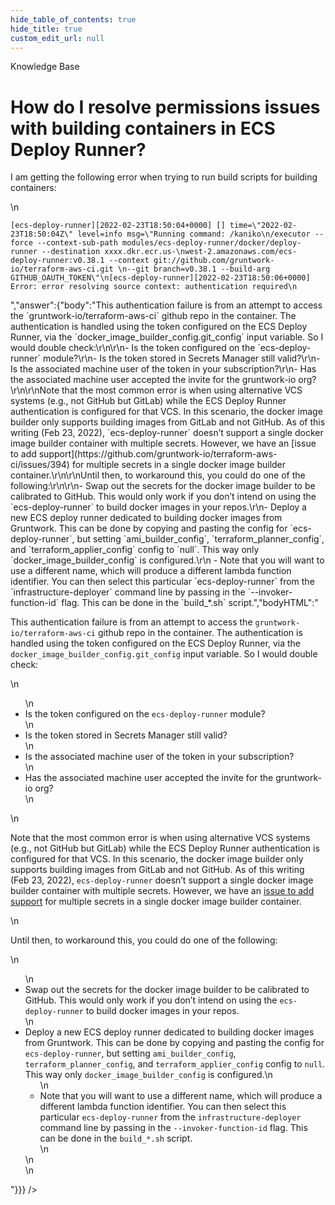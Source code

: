 ```yaml
---
hide_table_of_contents: true
hide_title: true
custom_edit_url: null
---
```



<CenterLayout>
<span className="title">Knowledge Base</span>
<h1>How do I resolve permissions issues with building containers in ECS Deploy Runner?</h1>
<GitHub discussion={{"id":"D_kwDOF8slf84AO3hP","number":223,"author":{"login":"yorinasub17"},"title":"How do I resolve permissions issues with building containers in ECS Deploy Runner?","body":"I am getting the following error when trying to run build scripts for building containers:\r\n\r\n```\r\n[ecs-deploy-runner][2022-02-23T18:50:04+0000] [] time=\"2022-02-23T18:50:04Z\" level=info msg=\"Running command: /kaniko\r\n/executor --force --context-sub-path modules/ecs-deploy-runner/docker/deploy-runner --destination xxxx.dkr.ecr.us-\r\nwest-2.amazonaws.com/ecs-deploy-runner:v0.38.1 --context git://github.com/gruntwork-io/terraform-aws-ci.git \r\n--git branch=v0.38.1 --build-arg GITHUB_OAUTH_TOKEN\"\r\n[ecs-deploy-runner][2022-02-23T18:50:06+0000] Error: error resolving source context: authentication required\r\n```","bodyHTML":"<p dir=\"auto\">I am getting the following error when trying to run build scripts for building containers:</p>\n<div class=\"snippet-clipboard-content notranslate position-relative overflow-auto\" data-snippet-clipboard-copy-content=\"[ecs-deploy-runner][2022-02-23T18:50:04+0000] [] time=&quot;2022-02-23T18:50:04Z&quot; level=info msg=&quot;Running command: /kaniko\n/executor --force --context-sub-path modules/ecs-deploy-runner/docker/deploy-runner --destination xxxx.dkr.ecr.us-\nwest-2.amazonaws.com/ecs-deploy-runner:v0.38.1 --context git://github.com/gruntwork-io/terraform-aws-ci.git \n--git branch=v0.38.1 --build-arg GITHUB_OAUTH_TOKEN&quot;\n[ecs-deploy-runner][2022-02-23T18:50:06+0000] Error: error resolving source context: authentication required\"><pre class=\"notranslate\"><code>[ecs-deploy-runner][2022-02-23T18:50:04+0000] [] time=\"2022-02-23T18:50:04Z\" level=info msg=\"Running command: /kaniko\n/executor --force --context-sub-path modules/ecs-deploy-runner/docker/deploy-runner --destination xxxx.dkr.ecr.us-\nwest-2.amazonaws.com/ecs-deploy-runner:v0.38.1 --context git://github.com/gruntwork-io/terraform-aws-ci.git \n--git branch=v0.38.1 --build-arg GITHUB_OAUTH_TOKEN\"\n[ecs-deploy-runner][2022-02-23T18:50:06+0000] Error: error resolving source context: authentication required\n</code></pre></div>","answer":{"body":"This authentication failure is from an attempt to access the `gruntwork-io/terraform-aws-ci` github repo in the container. The authentication is handled using the token configured on the ECS Deploy Runner, via the `docker_image_builder_config.git_config` input variable. So I would double check:\r\n\r\n- Is the token configured on the `ecs-deploy-runner` module?\r\n- Is the token stored in Secrets Manager still valid?\r\n- Is the associated machine user of the token in your subscription?\r\n- Has the associated machine user accepted the invite for the gruntwork-io org?\r\n\r\nNote that the most common error is when using alternative VCS systems (e.g., not GitHub but GitLab) while the ECS Deploy Runner authentication is configured for that VCS. In this scenario, the docker image builder only supports building images from GitLab and not GitHub. As of this writing (Feb 23, 2022), `ecs-deploy-runner` doesn’t support a single docker image builder container with multiple secrets. However, we have an [issue to add support](https://github.com/gruntwork-io/terraform-aws-ci/issues/394) for multiple secrets in a single docker image builder container.\r\n\r\nUntil then, to workaround this, you could do one of the following:\r\n\r\n- Swap out the secrets for the docker image builder to be calibrated to GitHub. This would only work if you don’t intend on using the `ecs-deploy-runner` to build docker images in your repos.\r\n- Deploy a new ECS deploy runner dedicated to building docker images from Gruntwork. This can be done by copying and pasting the config for `ecs-deploy-runner`, but setting `ami_builder_config`, `terraform_planner_config`, and `terraform_applier_config` config to `null`. This way only `docker_image_builder_config` is configured.\r\n    - Note that you will want to use a different name, which will produce a different lambda function identifier. You can then select this particular `ecs-deploy-runner` from the `infrastructure-deployer` command line by passing in the `--invoker-function-id` flag. This can be done in the `build_*.sh` script.","bodyHTML":"<p dir=\"auto\">This authentication failure is from an attempt to access the <code class=\"notranslate\">gruntwork-io/terraform-aws-ci</code> github repo in the container. The authentication is handled using the token configured on the ECS Deploy Runner, via the <code class=\"notranslate\">docker_image_builder_config.git_config</code> input variable. So I would double check:</p>\n<ul dir=\"auto\">\n<li>Is the token configured on the <code class=\"notranslate\">ecs-deploy-runner</code> module?</li>\n<li>Is the token stored in Secrets Manager still valid?</li>\n<li>Is the associated machine user of the token in your subscription?</li>\n<li>Has the associated machine user accepted the invite for the gruntwork-io org?</li>\n</ul>\n<p dir=\"auto\">Note that the most common error is when using alternative VCS systems (e.g., not GitHub but GitLab) while the ECS Deploy Runner authentication is configured for that VCS. In this scenario, the docker image builder only supports building images from GitLab and not GitHub. As of this writing (Feb 23, 2022), <code class=\"notranslate\">ecs-deploy-runner</code> doesn’t support a single docker image builder container with multiple secrets. However, we have an <a href=\"https://github.com/gruntwork-io/terraform-aws-ci/issues/394\">issue to add support</a> for multiple secrets in a single docker image builder container.</p>\n<p dir=\"auto\">Until then, to workaround this, you could do one of the following:</p>\n<ul dir=\"auto\">\n<li>Swap out the secrets for the docker image builder to be calibrated to GitHub. This would only work if you don’t intend on using the <code class=\"notranslate\">ecs-deploy-runner</code> to build docker images in your repos.</li>\n<li>Deploy a new ECS deploy runner dedicated to building docker images from Gruntwork. This can be done by copying and pasting the config for <code class=\"notranslate\">ecs-deploy-runner</code>, but setting <code class=\"notranslate\">ami_builder_config</code>, <code class=\"notranslate\">terraform_planner_config</code>, and <code class=\"notranslate\">terraform_applier_config</code> config to <code class=\"notranslate\">null</code>. This way only <code class=\"notranslate\">docker_image_builder_config</code> is configured.\n<ul dir=\"auto\">\n<li>Note that you will want to use a different name, which will produce a different lambda function identifier. You can then select this particular <code class=\"notranslate\">ecs-deploy-runner</code> from the <code class=\"notranslate\">infrastructure-deployer</code> command line by passing in the <code class=\"notranslate\">--invoker-function-id</code> flag. This can be done in the <code class=\"notranslate\">build_*.sh</code> script.</li>\n</ul>\n</li>\n</ul>"}}} />

</CenterLayout>
  

<!-- ##DOCS-SOURCER-START
{
  "sourcePlugin": "github-discussions",
  "hash": "3acfeebd8c17c808b4816a4c4c241d39"
}
##DOCS-SOURCER-END -->

